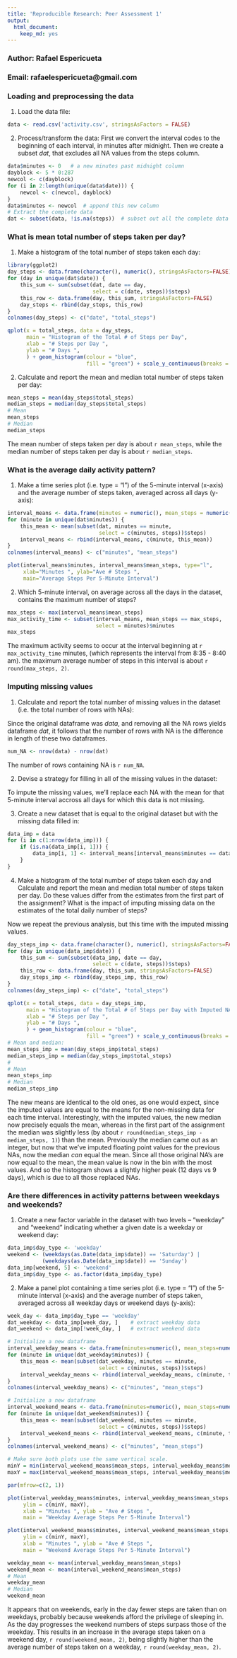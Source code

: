 ```yaml
---
title: 'Reproducible Research: Peer Assessment 1'
output:
  html_document:
    keep_md: yes
---
```

### Author: Rafael Espericueta  
### Email: rafaelespericueta@gmail.com

### Loading and preprocessing the data

1. Load the data file:
```r
data <- read.csv('activity.csv', stringsAsFactors = FALSE)
```

2. Process/transform the data:
First we convert the interval codes to the beginning of each interval, in minutes after midnight. Then we create a subset *dat*, that excludes all NA values from the steps column.
```r
data$minutes <- 0   # a new minutes past midnight column
dayblock <- 5 * 0:287
newcol <- c(dayblock)
for (i in 2:length(unique(data$date))) {
    newcol <- c(newcol, dayblock)
}
data$minutes <- newcol  # append this new column 
# Extract the complete data
dat <- subset(data, !is.na(steps))  # subset out all the complete data
```

### What is mean total number of steps taken per day?

1. Make a histogram of the total number of steps taken each day:
```r
library(ggplot2)
day_steps <- data.frame(character(), numeric(), stringsAsFactors=FALSE)
for (day in unique(dat$date)) {
    this_sum <- sum(subset(dat, date == day,
                           select = c(date, steps))$steps)
    this_row <- data.frame(day, this_sum, stringsAsFactors=FALSE)
    day_steps <- rbind(day_steps, this_row)
}
colnames(day_steps) <- c("date", "total_steps")

qplot(x = total_steps, data = day_steps, 
      main = "Histogram of the Total # of Steps per Day",
      xlab = "# Steps per Day ",
      ylab = "# Days ",
      ) + geom_histogram(colour = "blue",
                         fill = "green") + scale_y_continuous(breaks = c(0:40))
```

2. Calculate and report the mean and median total number of steps taken per day:
```r
mean_steps = mean(day_steps$total_steps)
median_steps = median(day_steps$total_steps)
# Mean
mean_steps
# Median
median_steps
```
The mean number of steps taken per day is about `r mean_steps`, 
while the median number of steps taken per day is about `r median_steps`.

### What is the average daily activity pattern?

1. Make a time series plot (i.e. type = "l") of the 5-minute interval (x-axis) and the average number of steps taken, averaged across all days (y-axis):
```r
interval_means <- data.frame(minutes = numeric(), mean_steps = numeric())
for (minute in unique(dat$minutes)) {
    this_mean <- mean(subset(dat, minutes == minute, 
                             select = c(minutes, steps))$steps)
    interval_means <- rbind(interval_means, c(minute, this_mean))
}
colnames(interval_means) <- c("minutes", "mean_steps")

plot(interval_means$minutes, interval_means$mean_steps, type="l", 
     xlab="Minutes ", ylab="Ave # Steps ", 
     main="Average Steps Per 5-Minute Interval")
```

2. Which 5-minute interval, on average across all the days in the dataset, contains the maximum number of steps?
```r
max_steps <- max(interval_means$mean_steps)
max_activity_time <- subset(interval_means, mean_steps == max_steps, 
                            select = minutes)$minutes
max_steps
```
The maximum activity seems to occur at the interval beginning at `r max_activity_time` minutes, 
(which represents the interval from 8:35 - 8:40 am). the maximum average number of steps in this interval is about `r round(max_steps, 2)`.

### Imputing missing values

1. Calculate and report the total number of missing values in the dataset (i.e. the total number of rows with NAs):

Since the original dataframe was *data*, and removing all the NA rows yields dataframe *dat*, it
follows that the number of rows with NA is the difference in length of these two dataframes.  
```r
num_NA <- nrow(data) - nrow(dat)
```
The number of rows containing NA is `r num_NA`.


2. Devise a strategy for filling in all of the missing values in the dataset:

To impute the missing values, we'll replace each NA with the mean for that 5-minute interval accross all days for which this data is not missing.

3. Create a new dataset that is equal to the original dataset but with the missing data filled in:
```r
data_imp = data
for (i in c(1:nrow(data_imp))) {
    if (is.na(data_imp[i, 1])) {
        data_imp[i, 1] <- interval_means[interval_means$minutes == data_imp[i, 4], 2]
    }
}
```

4. Make a histogram of the total number of steps taken each day and Calculate and report the mean and median total number of steps taken per day. Do these values differ from the estimates from the first part of the assignment? What is the impact of imputing missing data on the estimates of the total daily number of steps?

Now we repeat the previous analysis, but this time with the imputed missing values.
```r
day_steps_imp <- data.frame(character(), numeric(), stringsAsFactors=FALSE)
for (day in unique(data_imp$date)) {
    this_sum <- sum(subset(data_imp, date == day,
                           select = c(date, steps))$steps)
    this_row <- data.frame(day, this_sum, stringsAsFactors=FALSE)
    day_steps_imp <- rbind(day_steps_imp, this_row)
}
colnames(day_steps_imp) <- c("date", "total_steps")

qplot(x = total_steps, data = day_steps_imp, 
      main = "Histogram of the Total # of Steps per Day with Imputed NAs",
      xlab = "# Steps per Day ",
      ylab = "# Days ",
      ) + geom_histogram(colour = "blue",
                         fill = "green") + scale_y_continuous(breaks = c(0:40))
# Mean and median:
mean_steps_imp = mean(day_steps_imp$total_steps)
median_steps_imp = median(day_steps_imp$total_steps)
#
# Mean
mean_steps_imp
# Median
median_steps_imp
```
The new means are identical to the old ones, as one would expect, since the imputed values are equal to the means for the non-missing data for each time interval. Interestingly, with the imputed values, the new median now precisely equals the mean, whereas in the first part of the assignment the median was slightly less (by about `r round(median_steps_imp - median_steps, 1)`) than the mean. Previously the median came out as an integer, but now that we've imputed floating point values for the previous NAs, now the median *can* equal the mean. Since all those original NA's are now equal to the mean, the mean value is now in the bin with the most values. And so the histogram shows a slightly higher peak (12 days vs 9 days), which is due to all those replaced NAs.


### Are there differences in activity patterns between weekdays and weekends?

1. Create a new factor variable in the dataset with two levels -- "weekday" and "weekend" indicating whether a given date is a weekday or weekend day:
```r
data_imp$day_type <- 'weekday'
weekend <- (weekdays(as.Date(data_imp$date)) == 'Saturday') |
           (weekdays(as.Date(data_imp$date)) == 'Sunday')
data_imp[weekend, 5] <- 'weekend'
data_imp$day_type <- as.factor(data_imp$day_type)
```

2. Make a panel plot containing a time series plot (i.e. type = "l") of the 5-minute interval (x-axis) and the average number of steps taken, averaged across all weekday days or weekend days (y-axis):
```r
week_day <- data_imp$day_type == 'weekday'
dat_weekday <- data_imp[week_day, ]    # extract weekday data
dat_weekend <- data_imp[!week_day, ]   # extract weekend data

# Initialize a new dataframe
interval_weekday_means <- data.frame(minutes=numeric(), mean_steps=numeric())
for (minute in unique(dat_weekday$minutes)) {
    this_mean <- mean(subset(dat_weekday, minutes == minute, 
                             select = c(minutes, steps))$steps)
    interval_weekday_means <- rbind(interval_weekday_means, c(minute, this_mean))
}
colnames(interval_weekday_means) <- c("minutes", "mean_steps")

# Initialize a new dataframe
interval_weekend_means <- data.frame(minutes=numeric(), mean_steps=numeric())
for (minute in unique(dat_weekend$minutes)) {
    this_mean <- mean(subset(dat_weekend, minutes == minute, 
                             select = c(minutes, steps))$steps)
    interval_weekend_means <- rbind(interval_weekend_means, c(minute, this_mean))
}
colnames(interval_weekend_means) <- c("minutes", "mean_steps")

# Make sure both plots use the same vertical scale.
minY = min(interval_weekend_means$mean_steps, interval_weekday_means$mean_steps)
maxY = max(interval_weekend_means$mean_steps, interval_weekday_means$mean_steps)

par(mfrow=c(2, 1))

plot(interval_weekday_means$minutes, interval_weekday_means$mean_steps, type="l", 
     ylim = c(minY, maxY),
     xlab = "Minutes ", ylab = "Ave # Steps ", 
     main = "Weekday Average Steps Per 5-Minute Interval")

plot(interval_weekend_means$minutes, interval_weekend_means$mean_steps, type="l", 
     ylim = c(minY, maxY),
     xlab = "Minutes ", ylab = "Ave # Steps ", 
     main = "Weekend Average Steps Per 5-Minute Interval")

weekday_mean <- mean(interval_weekday_means$mean_steps)
weekend_mean <- mean(interval_weekend_means$mean_steps)
# Mean
weekday_mean
# Median
weekend_mean
```
It appears that on weekends, early in the day fewer steps are taken than on weekdays, probably because weekends afford the privilege of sleeping in. As the day progresses the weekend numbers of steps surpass those of the weekday. This results in an increase in the average steps taken on a weekend day, `r round(weekend_mean, 2)`, being slightly higher than the average number of steps taken on a weekday, `r round(weekday_mean, 2)`.


